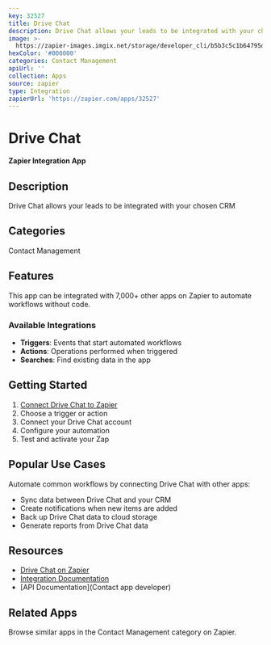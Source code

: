 ```yaml
---
key: 32527
title: Drive Chat
description: Drive Chat allows your leads to be integrated with your chosen CRM
image: >-
  https://zapier-images.imgix.net/storage/developer_cli/b5b3c5c1b64795d07fd85567ddcfdb7b.png?auto=format%2Ccompress&ixlib=python-3.0.0&q=50
hexColor: '#000000'
categories: Contact Management
apiUrl: ''
collection: Apps
source: zapier
type: Integration
zapierUrl: 'https://zapier.com/apps/32527'
---
```

# Drive Chat

**Zapier Integration App**

## Description

Drive Chat allows your leads to be integrated with your chosen CRM

## Categories

Contact Management

## Features

This app can be integrated with 7,000+ other apps on Zapier to automate workflows without code.

### Available Integrations

- **Triggers**: Events that start automated workflows
- **Actions**: Operations performed when triggered
- **Searches**: Find existing data in the app

## Getting Started

1. [Connect Drive Chat to Zapier](https://zapier.com/apps/32527)
2. Choose a trigger or action
3. Connect your Drive Chat account
4. Configure your automation
5. Test and activate your Zap

## Popular Use Cases

Automate common workflows by connecting Drive Chat with other apps:

- Sync data between Drive Chat and your CRM
- Create notifications when new items are added
- Back up Drive Chat data to cloud storage
- Generate reports from Drive Chat data

## Resources

- [Drive Chat on Zapier](https://zapier.com/apps/32527)
- [Integration Documentation](https://zapier.com/apps/32527/integrations)
- [API Documentation](Contact app developer)

## Related Apps

Browse similar apps in the Contact Management category on Zapier.
